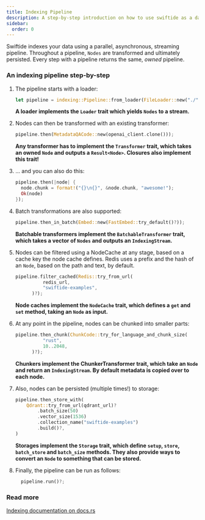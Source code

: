```yaml
---
title: Indexing Pipeline
description: A step-by-step introduction on how to use swiftide as a data indexing pipeline in your project.
sidebar:
  order: 0
---
```


Swiftide indexes your data using a parallel, asynchronous, streaming pipeline. Throughout a pipeline, `Nodes` are transformed and ultimately persisted. Every step with a pipeline returns the same, _owned_ pipeline.


### An indexing pipeline step-by-step

<Steps>

1. The pipeline starts with a loader:

   ```rust
   let pipeline = indexing::Pipeline::from_loader(FileLoader::new("./"));
   ```

   **A loader implements the `Loader` trait which yields `Nodes` to a stream.**

2. Nodes can then be transformed with an existing transformer:

   ```rust
   pipeline.then(MetadataQACode::new(openai_client.clone()));
   ```

   **Any transformer has to implement the `Transformer` trait, which takes an owned `Node` and outputs a `Result<Node>`. Closures also implement this trait!**

3. ... and you can also do this:

   ```rust
   pipeline.then(|node| {
     node.chunk = format!("{}\n{}", &node.chunk, "awesome!");
     Ok(node)
   });
   ```

4. Batch transformations are also supported:

   ```rust
   pipeline.then_in_batch(Embed::new(FastEmbed::try_default()?));
   ```

   **Batchable transformers implement the `BatchableTransformer` trait, which takes a vector of `Nodes` and outputs an `IndexingStream`.**

5. Nodes can be filtered using a NodeCache at any stage, based on a cache key the node cache defines. Redis uses a prefix and the hash of an `Node`, based on the path and text, by default.

   ```rust
   pipeline.filter_cached(Redis::try_from_url(
             redis_url,
             "swiftide-examples",
         )?);
   ```

   **Node caches implement the `NodeCache` trait, which defines a `get` and `set` method, taking an `Node` as input.**

6. At any point in the pipeline, nodes can be chunked into smaller parts:

   ```rust
   pipeline.then_chunk(ChunkCode::try_for_language_and_chunk_size(
             "rust",
             10..2048,
         )?);
   ```

   **Chunkers implement the ChunkerTransformer trait, which take an `Node` and return an `IndexingStream`. By default metadata is copied over to each node.**

7. Also, nodes can be persisted (multiple times!) to storage:

   ```rust
   pipeline.then_store_with(
       Qdrant::try_from_url(qdrant_url)?
           .batch_size(50)
           .vector_size(1536)
           .collection_name("swiftide-examples")
           .build()?,
   )
   ```

   **Storages implement the `Storage` trait, which define `setup`, `store`, `batch_store` and `batch_size` methods. They also provide ways to convert an `Node` to something that can be stored.**

8. Finally, the pipeline can be run as follows:

   ```rust
     pipeline.run()?;
   ```

</Steps>

### Read more

[Indexing documentation on docs.rs](https://docs.rs/swiftide/latest/swiftide/indexing)
